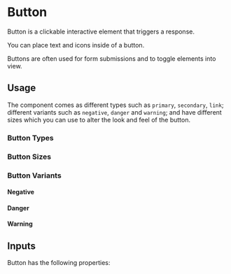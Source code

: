 

<Meta of={ButtonStories} />

# Button

Button is a clickable interactive element that triggers a response.

You can place text and icons inside of a button.

Buttons are often used for form submissions and to toggle elements into view.

## Usage

The component comes as different types such as `primary`, `secondary`, `link`;
different variants such as `negative`, `danger` and `warning`;
and have different sizes which you can use to alter the look and feel of the button.

### Button Types

<Canvas>
    <Story of={ButtonStories.Primary} />
    <Story of={ButtonStories.Secondary} />
    <Story of={ButtonStories.Link} />
</Canvas>

### Button Sizes

<Canvas>
    <Story of={ButtonStories.PrimarySmSize} />
    <Story of={ButtonStories.PrimaryMdSize} />
    <Story of={ButtonStories.PrimaryLgSize} />
    <Story of={ButtonStories.PrimaryXlSize} />
</Canvas>

### Button Variants

#### Negative
<Canvas>
    <Story of={ButtonStories.PrimaryDanger} />
    <Story of={ButtonStories.SecondaryDanger} />
    <Story of={ButtonStories.LinkDanger} />
</Canvas>

#### Danger
<Canvas>
    <Story of={ButtonStories.PrimaryDanger} />
    <Story of={ButtonStories.SecondaryDanger} />
    <Story of={ButtonStories.LinkDanger} />
</Canvas>

#### Warning
<Canvas>
    <Story of={ButtonStories.PrimaryWarning} />
    <Story of={ButtonStories.SecondaryWarning} />
    <Story of={ButtonStories.LinkWarning} />
</Canvas>

## Inputs

Button has the following properties:

<Canvas of={ButtonStories.Primary} />
<Controls />
